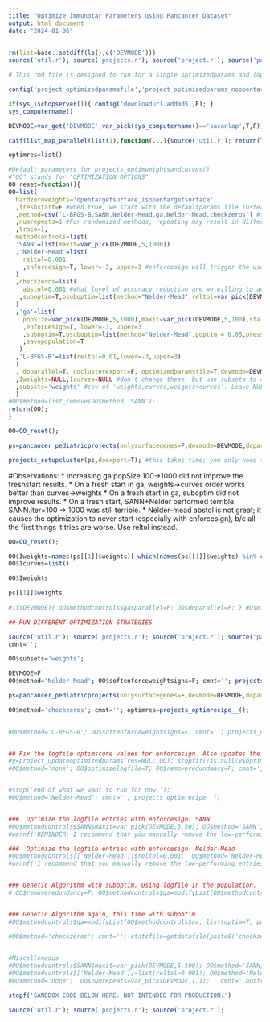 ---
title: "Optimize Immunotar Parameters using Pancancer Dataset"
output: html_document
date: "2024-01-06"
---
```{r }
rm(list=base::setdiff(ls(),c('DEVMODE')))
source('util.r'); source('projects.r'); source('project.r'); source('pancancer.r'); source('optim.r')

# This rmd file is designed to run for a single optimizedparams and log file. Don't change it half-way this Rmd file. When you are running other analysis, you may need to config_reset() to switch b ack to the default files.

config('project_optimizedparamsfile','project_optimizedparams_noopentarget_RS.02.27.24.yml');

if(sys_ischopserver()){ config('downloadurl.addmd5',F); }
sys_computername()

DEVMODE=var_get('DEVMODE',var_pick(sys_computername()=='sacanlap',T,F)); #this will use your defined DEVMODE; and T if not defined. Don't change the default here. Only set DEVMODE=... in the Console.

catf(list_map_parallel(list(1),function(...){source('util.r'); return(list(cpu=sys_cpuinfo(),ram=sys_raminfo()));})[[1]])

optimres=list()

#Default parameters for projects_optimweightsandcurves()
#"OO" stands for "OPTIMIZATION OPTIONS"
OO_reset=function(){
OO=list(
  hardzeroweights='opentargetsurface_isopentargetsurface'
  ,freshstart=F #when true, we start with the defaultparams file instead of the optimizedparams file.
  ,method=csv('L-BFGS-B,SANN,Nelder-Mead,ga,Nelder-Mead,checkzeros') #the methods are listed here, but we manually use one or more below and run them separately.
  ,numrepeats=1 #For randomized methods, repeating may result in different results. How many times should we repeat?
  ,trace=1,
  methodcontrols=list(
  'SANN'=list(maxit=var_pick(DEVMODE,5,1000))
  ,'Nelder-Mead'=list(
    reltol=0.001
    ,enforcesign=T, lower=-3, upper=3 #enforcesign will trigger the use of boxconstraint version of Nelder-Mead.
  ) 
  ,checkzeros=list(
    abstol=0.001 #what level of accuracy reduction are we willing to accept?
   ,suboptim=T,osuboptim=list(method="Nelder-Mead",reltol=var_pick(DEVMODE,0.01,0.001),trace=1)
  )
  ,'ga'=list(
    popSize=var_pick(DEVMODE,5,1000),maxit=var_pick(DEVMODE,5,100),stalerun=10,parallel=T
    ,enforcesign=T, lower=-3, upper=3
    ,suboptim=T,osuboptim=list(method="Nelder-Mead",poptim = 0.05,pressel=0.5,control=list(fnscale=-1,reltol=var_pick(DEVMODE,0.1,0.001),trace=0)) #it runs optim() quietly, so trace>0 would be a waste.
    ,savepopulation=T
   )
  ,'L-BFGS-B'=list(reltol=0.01,lower=-3,upper=3)
  )
  , doparallel=T, doclusterexport=F, optimizedparamsfile=T,devmode=DEVMODE,trace=1, removeredundancy=T
  ,Iweights=NULL,Icurves=NULL #don't change these, but use subsets to control weights vs. curve optimization.
  ,subsets='weights' #csv of 'weights,curves,weights+curves'. Leave NULL to decide automatically (all three on fresh start, only weights+curves on non-fresh start)
  )
#OO$method=list_remove(OO$method,'SANN');
return(OO);
}

OO=OO_reset();

ps=pancancer_pediatricprojects(onlysurfacegenes=F,devmode=DEVMODE,doparallel=OO$doparallel, recache=T);

projects_setupcluster(ps,doexport=T); #this takes time; you only need to do it once, but do it again if you make changes to any of the evaluation functions.
```

#Observations:
* Increasing ga:popSize 100->1000 did not improve the freshstart results.
* On a fresh start in ga, weights->curves order works better than curves->weights
* On a fresh start in ga, suboptim did not improve results.
* On a fresh start, SANN+Nelder performed terrible. SANN.iter=100 -> 1000 was still terrible.
* Nelder-mead abstol is not great; it causes the optimization to never start (especially with enforcesign), b/c all the first things it tries are worse. Use reltol instead.


```{r}
OO=OO_reset();

OO$Iweights=names(ps[[1]]$weights)[-which(names(ps[[1]]$weights) %in% c("gtex_numsamplesgt10tpm_nobrain_percentile", "evodevo_pediatric_maxrpkm_percentile", "expr_median_percentile"))] #add in the ones that I set to a defined limit
OO$Icurves=list()

OO$Iweights

ps[[1]]$weights
  
#if(DEVMODE){ OO$methodcontrols$ga$parallel=F; OO$doparallel=F; } #Useful when debugging. Commenting this line out will revert back to T (b/c of OO_reset())

## RUN DIFFERENT OPTIMIZATION STRATEGIES

source('util.r'); source('projects.r'); source('project.r'); source('pancancer.r'); source('optim.r')
cmnt='';

OO$subsets='weights';

DEVMODE=F
OO$method='Nelder-Mead'; OO$softenforceweightsigns=F; cmnt=''; projects_optimrecipe__()

ps=pancancer_pediatricprojects(onlysurfacegenes=F,devmode=DEVMODE,doparallel=OO$doparallel, recache=T);

OO$method='checkzeros'; cmnt=''; optimres=projects_optimrecipe__();
  

#OO$method='L-BFGS-B'; OO$softenforceweightsigns=F; cmnt=''; projects_optimrecipe__()


## Fix the logfile optimscore values for enforcesign. Also updates the opentarget weight to zero and does any weight-scaling. You need to manually quench the curves if they are larger than you want.
#y=project_updateoptimizedparams(res=NULL,OO); stopfif(!is.null(y$optimscore),'Remove optimscore from the yaml file before running this. The bestparam file may have been updated in the previous step with no-enforcesign, so its optimscore is not accurate for the next step where we use enforcesign.')
#OO$method='none'; OO$optimizelogfile=T; OO$removeredundancy=F; cmnt=',recalculate-scores'; projects_optimrecipe__();


#stop('end of what we want to run for now.');
#OO$method='Nelder-Mead'; cmnt=''; projects_optimrecipe__()


###  Optimize the logfile entries with enforcesign: SANN
#OO$methodcontrols$SANN$maxit=var_pick(DEVMODE,5,50); OO$method='SANN'; OO$optimizelogfile=T; cmnt='';  projects_optimrecipe__()
#warnf('REMINDER: I recommend that you manually remove the low-performing entries after this SANN optimization.');

###  Optimize the logfile entries with enforcesign: Nelder-Mead
#OO$methodcontrols[['Nelder-Mead']]$reltol=0.001;  OO$method='Nelder-Mead'; OO$optimizelogfile=T; cmnt=''; projects_optimrecipe__()
#warnf('I recommend that you manually remove the low-performing entries after this optimization.');


### Genetic Algorithm with suboptim. Using logfile in the population.
# OO$removeredundancy=F; OO$methodcontrols$ga=modifyList(OO$methodcontrols$ga, list(optim=F, popSize=var_pick(DEVMODE,5,90), stalerun=20, loadlogpopulation=T)); OO$method='ga,Nelder-Mead'; OO$numrepeats=var_pick(DEVMODE,1,5);   cmnt=''; projects_optimrecipe__();


### Genetic Algorithm again, this time with subobtim
#OO$methodcontrols$ga=modifyList(OO$methodcontrols$ga, list(optim=T, popSize=var_pick(DEVMODE,5,180), stalerun=20, loadlogpopulation=T)); OO$method='ga,Nelder-Mead';  OO$numrepeats=var_pick(DEVMODE,1,5);   cmnt=''; projects_optimrecipe__()

#OO$method='checkzeros'; cmnt=''; statsfile=getdatafile(paste0('checkzeros_stats_noopentarget',var_pick(DEVMODE,'.devel',''),'.xlsx')); stopfif(io_isfileandnotempty(statsfile),'You must manually remove (or rename for backup) the stats file [ %s ] before running this code.',statsfile); optimres=projects_optimrecipe__(); data_writefile(optimres$stats,statsfile)
  

#Miscelleneous
#OO$methodcontrols$SANN$maxit=var_pick(DEVMODE,5,100); OO$method='SANN,Nelder-Mead'; OO$numrepeats=var_pick(DEVMODE,1,3);   cmnt=',notfresh,noopentarget';
#OO$methodcontrols[['Nelder-Mead']]=list(reltol=0.001); OO$method='Nelder-Mead'; OO$numrepeats=var_pick(DEVMODE,1,1);   cmnt=',notfresh,noopentarget';
#OO$method='none';  OO$numrepeats=var_pick(DEVMODE,1,1);   cmnt=',notfresh,noopentarget'; projects_optimrecipe__()


```















```{r}
stopf('SANDBOX CODE BELOW HERE. NOT INTENDED FOR PRODUCTION.')
```


```{r}
source('util.r'); source('projects.r'); source('project.r');

```

